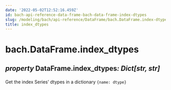 ```yaml
---
date: '2022-05-02T12:52:16.459Z'
id: bach-api-reference-data-frame-bach-data-frame-index-dtypes
slug: /modeling/bach/api-reference/DataFrame/bach.DataFrame.index-dtypes/
title: index_dtypes
---
```


# bach.DataFrame.index_dtypes

<div class="property">

<h2 class="signature-property"><span class="type-annotation"><em>property</em></span> <span class="additional-name">DataFrame.</span><span class="name">index_dtypes</span><span class="type-annotation"><em>: Dict[str, str]

</em></span> </h2>


<div class="content">

Get the index Series’ dtypes in a dictionary `{name: dtype}`


</div>

</div>
